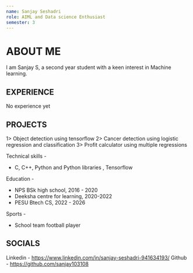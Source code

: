 ```yaml
---
name: Sanjay Seshadri
role: AIML and Data science Enthusiast
semester: 3
---
```




# ABOUT ME

I am Sanjay S, a second year student with a keen interest in Machine learning.


## EXPERIENCE

No experience yet


## PROJECTS

1> Object detection using tensorflow
2> Cancer detection using logistic regression and classification
3> Profit calculator using multiple regressions


Technical skills - 
* C, C++, Python and Python libraries , Tensorflow


Education - 
* NPS BSk high school, 2016 - 2020
* Deeksha centre for learning, 2020-2022
* PESU Btech CS, 2022 - 2026

Sports - 
* School team football player


## SOCIALS

Linkedin - https://www.linkedin.com/in/sanjay-seshadri-941634193/
Github - https://github.com/sanjay103108

